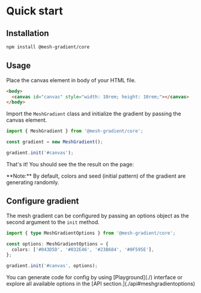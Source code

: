 # Quick start

## Installation

```sh npm2yarn copy
npm install @mesh-gradient/core
```

## Usage

Place the canvas element in body of your HTML file.

```html copy filename="index.html"
<body>
  <canvas id="canvas" style="width: 10rem; height: 10rem;"></canvas>
</body>
```

Import the `MeshGradient` class and initialize the gradient by passing the canvas element.

```ts copy filename="index.ts"
import { MeshGradient } from '@mesh-gradient/core';

const gradient = new MeshGradient();

gradient.init('#canvas');
```

That's it! You should see the the result on the page:


<MeshGradient className='size-40 mt-4' />

<Callout>
**Note:** By default, colors and seed (initial pattern) of the gradient are generating randomly.
</Callout>

## Configure gradient

The mesh gradient can be configured by passing an options object as the second argument to the `init` method.

```ts copy 
import { type MeshGradientOptions } from '@mesh-gradient/core';

const options: MeshGradientOptions = {
  colors: ['#043D5D', '#032E46', '#23B684', '#0F595E'],
};

gradient.init('#canvas', options);
```


<Callout>
 You can generate code for config by using [Playground](./) interface or explore all available options in the [API section.](./api#meshgradientoptions) 
</Callout>